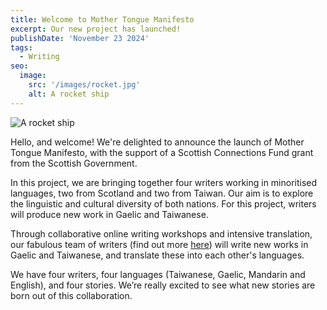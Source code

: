 ```yaml
---
title: Welcome to Mother Tongue Manifesto
excerpt: Our new project has launched!
publishDate: 'November 23 2024'
tags:
  - Writing
seo:
  image:
    src: '/images/rocket.jpg'
    alt: A rocket ship
---
```



![A rocket ship](/images/rocket.jpg)

Hello, and welcome! We're delighted to announce the launch of Mother Tongue Manifesto, with the support of a Scottish Connections Fund grant from the Scottish Government.

In this project, we are bringing together four writers working in minoritised languages, two from Scotland and two from Taiwan. Our aim is to explore the linguistic and cultural diversity of both nations. For this project, writers will produce new work in Gaelic and Taiwanese.

Through collaborative online writing workshops and intensive translation, our fabulous team of writers (find out more [here](/whoweare)) will write new works in Gaelic and Taiwanese, and translate these into each other's languages.

We have four writers, four languages (Taiwanese, Gaelic, Mandarin and English), and four stories. We’re really excited to see what new stories are born out of this collaboration.

<Order />

